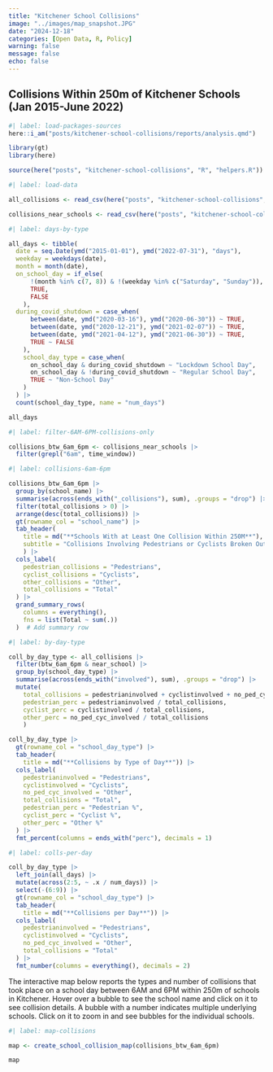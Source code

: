 ```yaml
---
title: "Kitchener School Collisions"
image: "../images/map_snapshot.JPG"
date: "2024-12-18"
categories: [Open Data, R, Policy]
warning: false
message: false
echo: false
---
```


## Collisions Within 250m of Kitchener Schools (Jan 2015-June 2022)

```r
#| label: load-packages-sources
here::i_am("posts/kitchener-school-collisions/reports/analysis.qmd")

library(gt)
library(here)

source(here("posts", "kitchener-school-collisions", "R", "helpers.R"))
```

```r
#| label: load-data

all_collisions <- read_csv(here("posts", "kitchener-school-collisions", "data", "collisions_with_proximity_to_schools.csv"))

collisions_near_schools <- read_csv(here("posts", "kitchener-school-collisions", "data", "schools_collision_summary.csv"))
```

```r
#| label: days-by-type

all_days <- tibble(
  date = seq.Date(ymd("2015-01-01"), ymd("2022-07-31"), "days"),
  weekday = weekdays(date),
  month = month(date),
  on_school_day = if_else(
      !(month %in% c(7, 8)) & !(weekday %in% c("Saturday", "Sunday")),
      TRUE,
      FALSE
    ),
  during_covid_shutdown = case_when(
      between(date, ymd("2020-03-16"), ymd("2020-06-30")) ~ TRUE,
      between(date, ymd("2020-12-21"), ymd("2021-02-07")) ~ TRUE,
      between(date, ymd("2021-04-12"), ymd("2021-06-30")) ~ TRUE,
      TRUE ~ FALSE
    ),
    school_day_type = case_when(
      on_school_day & during_covid_shutdown ~ "Lockdown School Day",
      on_school_day & !during_covid_shutdown ~ "Regular School Day",
      TRUE ~ "Non-School Day"
    )
  ) |> 
  count(school_day_type, name = "num_days")

all_days
```

```r
#| label: filter-6AM-6PM-collisions-only

collisions_btw_6am_6pm <- collisions_near_schools |> 
  filter(grepl("6am", time_window))
```

```r
#| label: collisions-6am-6pm

collisions_btw_6am_6pm |> 
  group_by(school_name) |> 
  summarise(across(ends_with("_collisions"), sum), .groups = "drop") |> 
  filter(total_collisions > 0) |> 
  arrange(desc(total_collisions)) |> 
  gt(rowname_col = "school_name") |> 
  tab_header(
    title = md("**Schools With at Least One Collision Within 250M**"),
    subtitle = "Collisions Involving Pedestrians or Cyclists Broken Out"
    ) |> 
  cols_label(
    pedestrian_collisions = "Pedestrians",
    cyclist_collisions = "Cyclists",
    other_collisions = "Other",
    total_collisions = "Total"
  ) |> 
  grand_summary_rows(
    columns = everything(),
    fns = list(Total ~ sum(.))
  )  # Add summary row

```

```r
#| label: by-day-type

coll_by_day_type <- all_collisions |>
  filter(btw_6am_6pm & near_school) |> 
  group_by(school_day_type) |> 
  summarise(across(ends_with("involved"), sum), .groups = "drop") |>
  mutate(
    total_collisions = pedestrianinvolved + cyclistinvolved + no_ped_cyc_involved,
    pedestrian_perc = pedestrianinvolved / total_collisions,
    cyclist_perc = cyclistinvolved / total_collisions,
    other_perc = no_ped_cyc_involved / total_collisions
    )

coll_by_day_type |> 
  gt(rowname_col = "school_day_type") |> 
  tab_header(
    title = md("**Collisions by Type of Day**")) |> 
  cols_label(
    pedestrianinvolved = "Pedestrians",
    cyclistinvolved = "Cyclists",
    no_ped_cyc_involved = "Other",
    total_collisions = "Total",
    pedestrian_perc = "Pedestrian %",
    cyclist_perc = "Cyclist %",
    other_perc = "Other %"
  ) |> 
  fmt_percent(columns = ends_with("perc"), decimals = 1)

```

```r
#| label: colls-per-day

coll_by_day_type |> 
  left_join(all_days) |> 
  mutate(across(2:5, ~ .x / num_days)) |> 
  select(-(6:9)) |> 
  gt(rowname_col = "school_day_type") |> 
  tab_header(
    title = md("**Collisions per Day**")) |> 
  cols_label(
    pedestrianinvolved = "Pedestrians",
    cyclistinvolved = "Cyclists",
    no_ped_cyc_involved = "Other",
    total_collisions = "Total"
  ) |> 
  fmt_number(columns = everything(), decimals = 2)

```

The interactive map below reports the types and number of collisions that took place on a school day between 6AM and 6PM within 250m of schools in Kitchener. Hover over a bubble to see the school name and click on it to see collision details. A bubble with a number indicates multiple underlying schools. Click on it to zoom in and see bubbles for the individual schools.

```r
#| label: map-collisions

map <- create_school_collision_map(collisions_btw_6am_6pm)

map
```
